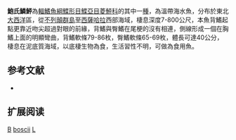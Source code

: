 {{Speciesbox
| taxon = Lepidorhombus boscii
| binomial_authority = [[Risso|Risso]], 1810
| image = Lepidorhombus boscii 1G.jpg
| image_width = 250px
| image_caption = 鮑氏鱗鮃
| status = NE
| status_system = IUCN3.1
| synonyms = *''Pleuronectes boscii'', Risso, 1810
*''Arnoglossus boscii'', Risso, 1810
*''Hippoglossus boscii'', Risso, 1810
*''Rhombus boscii'', Risso, 1810
*''Lepidorhombus bosci'', Risso, 1810
}}
'''鮑氏鱗鮃'''為[[輻鰭魚綱|輻鰭魚綱]][[鰈形目|鰈形目]][[鰈亞目|鰈亞目]][[菱鮃科|菱鮃科]]的其中一[[種|種]]，為溫帶海水魚，分布於東北[[大西洋|大西洋]]區，從[[不列顛群島|不列顛群島]]至[[西薩哈拉|西薩哈拉]]西部海域，棲息深度7-800公尺，本魚背鰭起點更靠近吻尖超過對眼的前緣，背鰭與臀鰭在尾梗的沒有相連，側線形成一個在胸鰭上面的明顯彎曲，背鰭軟條79-86枚，臀鰭軟條65-69枚，體長可達40公分，棲息在泥底質海域，以底棲生物為食，生活習性不明，可做為食用魚。

==参考文献==
*{{FishBase_species|genus=Lepidorhombus|species=boscii|year=2014|month=3}}

== 扩展阅读 ==
{{refbegin}}
{{wikispecies-inline|Lepidorhombus boscii|鮑氏鱗鮃}}
{{refend}}
{{魚類小作品}}
{{Taxonbar}}
[[Category:食用魚|B]]
[[Category:鱗鮃屬|boscii]]
[[Category:1810年描述的鱼类|L]]